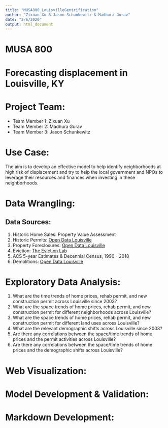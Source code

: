```yaml
---
title: "MUSA800_LouisvilleGentrification"
author: "Zixuan Xu & Jason Schunkewitz & Madhura Gurav"
date: "2/6/2020"
output: html_document
---
```


# MUSA 800 

# Forecasting displacement in Louisville, KY


# Project Team:

* Team Member 1: Zixuan Xu
* Team Member 2: Madhura Gurav
* Team Member 3: Jason Schunkewitz

# Use Case: 

The aim is to develop an effective model to help identify neighborhoods at high risk of displacement and try to help the local government and NPOs to leverage their resources and finances when investing in these neighborhoods.

# Data Wrangling:  
## Data Sources:  
1. Historic Home Sales: Property Value Assessment  
2. Historic Permits: [Open Data Louisville](https://data.louisvilleky.gov/dataset/all-permits)  
3. Property Foreclosures: [Open Data Louisville](https://data.louisvilleky.gov/dataset/property-foreclosures)  
4. Eviction: [The Eviction Lab](https://data-downloads.evictionlab.org/)  
5. ACS 5-year Estimates & Decennial Census, 1990 - 2018  
6. Demolitions: [Open Data Louisville](https://data.louisvilleky.gov/dataset/jefferson-county-demolitions)   

# Exploratory Data Analysis:

1. What are the time trends of home prices, rehab permit, and new construction permit across Louisville since 2003?
2. What are the space trends of home prices, rehab permit, and new construction permit for different neighborhoods across Louisville?
3. What are the space trends of home prices, rehab permit, and new construction permit for different land uses across Louisville?
4. What are the relevant demographic shifts across Louisville since 2003?
5. Are there any correlations between the space/time trends of home prices and the permit activities across Louisville?
6. Are there any correlations between the space/time trends of home prices and the demographic shifts across Louisville?

# Web Visualization:

# Model Development & Validation:

# Markdown Development:


